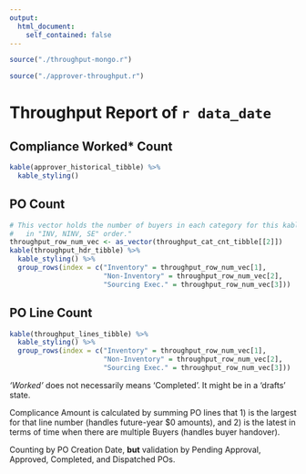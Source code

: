 ```yaml
---
output:
  html_document:
    self_contained: false
---
```


```r
source("./throughput-mongo.r")
```

```r
source("./approver-throughput.r")
```

# Throughput Report of `r data_date`

## Compliance Worked* Count

```r
kable(approver_historical_tibble) %>% 
  kable_styling()
```

## PO Count

```r
# This vector holds the number of buyers in each category for this kable,
#   in "INV, NINV, SE" order."
throughput_row_num_vec <- as_vector(throughput_cat_cnt_tibble[[2]])
kable(throughput_hdr_tibble) %>% 
  kable_styling() %>% 
  group_rows(index = c("Inventory" = throughput_row_num_vec[1],
                       "Non-Inventory" = throughput_row_num_vec[2],
                       "Sourcing Exec." = throughput_row_num_vec[3]))
```

## PO Line Count

```r
kable(throughput_lines_tibble) %>% 
  kable_styling() %>% 
  group_rows(index = c("Inventory" = throughput_row_num_vec[1],
                       "Non-Inventory" = throughput_row_num_vec[2],
                       "Sourcing Exec." = throughput_row_num_vec[3]))
```

*'Worked'* does not necessarily means 'Completed'. It might be in a 'drafts' state. 

Complicance Amount is calculated by summing PO lines that 1) is the largest for that line number (handles future-year $0 amounts), and 2) is the latest in terms of time when there are multiple Buyers (handles buyer handover).

Counting by PO Creation Date, **but** validation by Pending Approval, Approved, Completed, and Dispatched POs.